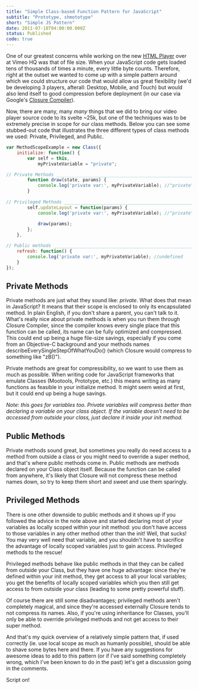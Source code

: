 ```yaml
---
title: "Simple Class-based Function Pattern for JavaScript"
subtitle: "Prototype, shmototype"
short: "Simple JS Pattern"
date: 2011-07-18T04:00:00.000Z
status: Published
code: true
---
```


One of our greatest concerns while working on the new [HTML Player](http://vimeo.com/blog:391) over at Vimeo HQ was that of file size. When your JavaScript code gets loaded tens of thousands of times a minute, every little byte counts. Therefore, right at the outset we wanted to come up with a simple pattern around which we could structure our code that would allow us great flexibility (we'd be developing 3 players, afterall: Desktop, Mobile, and Touch) but would also lend itself to good compression before deployment (in our case via Google's [Closure Compiler](http://code.google.com/closure/compiler/)).

Now, there are many, many *many* things that we did to bring our video player source code to its svelte ~25k, but one of the techniques was to be extremely precise in scope for our class methods. Below you can see some stubbed-out code that illustrates the three different types of class methods we used: Private, Privileged, and Public.

```javascript
var MethodScopeExample = new Class({
    initialize: function() {
        var self = this,
            myPrivateVariable = "private";

// Private Methods ____________________________________________________________
        function draw(state, params) {
            console.log('private var:', myPrivateVariable); //"private"
        }
        
// Privileged Methods _________________________________________________________
        self.updateLayout = function(params) {
            console.log('private var:', myPrivateVariable); //"private"
            
            draw(params);
        };
    },

// Public methods _____________________________________________________________
    refresh: function() {
        console.log('private var:', myPrivateVariable); //undefined
    }
});
```

## Private Methods

Private methods are just what they sound like: *private*. What does that mean in JavaScript? It means that their scope is enclosed to only its encapsulated method. In plain English, if you don't share a parent, you can't talk to it. What's really nice about private methods is when you run them through Closure Compiler, since the compiler knows every single place that this function can be called, its name can be fully optimized and compressed. This could end up being a huge file-size savings, especially if you come from an Objective-C background and your methods names describeEverySingleStepOfWhatYouDo() (which Closure would compress to something like "zB()").

Private methods are great for compressibility, so we want to use them as much as possible. When writing code for JavaScript frameworks that emulate Classes (Mootools, Prototype, etc.) this means writing as many functions as feasible in your initialize method. It might seem weird at first, but it could end up being a huge savings.

*Note: this goes for variables too. Private variables will compress better than declaring a variable on your class object. If the variable doesn't need to be accessed from outside your class, just declare it inside your init method.*

## Public Methods

Private methods sound great, but sometimes you really do need access to a method from outside a class or you might need to override a super method, and that's where public methods come in. Public methods are methods declared on your Class object itself. Because the function can be called from anywhere, it's likely that Closure will not compress these method names down, so try to keep them short and sweet and use them sparingly.

## Privileged Methods

There is one other downside to public methods and it shows up if you followed the advice in the note above and started declaring most of your variables as locally scoped within your init method: you don't have access to those variables in any other method other than the init! Well, that sucks! You may very well need that variable, and you shouldn't have to sacrifice the advantage of locally scoped variables just to gain access. Privileged methods to the rescue!

Privileged methods behave like public methods in that they can be called from outside your Class, but they have one huge advantage: since they're defined within your init method, they get access to all your local variables; you get the benefits of locally scoped variables which you then still get access to from outside your class (leading to some pretty powerful stuff).

Of course there are still some disadvantages; privileged methods aren't completely magical, and since they're accessed externally Closure tends to not compress its names. Also, if you're using inheritance for Classes, you'll only be able to override privileged methods and not get access to their super method.

And that's my quick overview of a relatively simple pattern that, if used correctly (ie. use local scope as much as humanly possible), should be able to shave some bytes here and there. If you have any suggestions for awesome ideas to add to this pattern (or if I've said something completely wrong, which I've been known to do in the past) let's get a discussion going in the comments.

Script on!